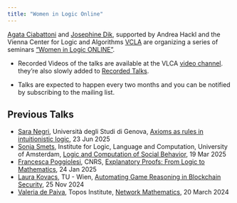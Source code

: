 ```yaml
---
title: "Women in Logic Online"
---
```


<p> [Agata Ciabattoni](https://www.logic.at/staff/agata/) and [Josephine Dik](https://josephinedik.github.io/), 
supported by Andrea Hackl and the Vienna Center for Logic and Algorithms [VCLA](https://www.vcla.at/) are organizing a series of seminars
["Women in Logic ONLINE"](https://www.vcla.at/women-in-logic/).

* Recorded Videos of the talks are available at the VLCA [video channel](https://www.youtube.com/playlist?list=PLdqgJshpd1aWOGdqfrloD69Ev1MSPd0Wg).
they're also slowly added to [Recorded Talks]().

* Talks are expected to happen every two months and you can be notified by subscribing to the mailing list.

<h2> Previous Talks </h2>

<ul> 
<li> [Sara Negri](https://sites.google.com/view/saranegri/home), Università degli Studi di Genova, [Axioms as rules in intuitionistic logic](https://www.youtube.com/watch?v=9AWmizNWqTA), 23 Jun 2025 </li>


<li> [Sonja Smets](https://sites.google.com/site/thesonjasmetssite/), Institute for Logic, Language and Computation, University of Amsterdam, [Logic and Computation of Social Behavior](https://www.youtube.com/watch?v=cMee0vGpMlE), 19 Mar 2025 </li>

<li> [Francesca Poggiolesi](https://sites.google.com/site/poggiolesi/home), CNRS, [Explanatory Proofs: From Logic to Mathematics](https://www.vcla.at/2025/01/women-in-logic-online-talk-with-francesca-poggiolesi/), 24 Jan 2025 </li>

<li> [Laura Kovacs](http://lkovacs.com/), TU - Wien, [Automating Game Reasoning in Blockchain Security](https://www.vcla.at/2024/10/women-in-logic-online-talk-announcement/), 25 Nov 2024 </li>

<li> [Valeria de Paiva](http://vcvpaiva.github.io/), Topos Institute, [Network Mathematics](https://www.vcla.at/2024/02/women-in-logic-online/), 20 March 2024 </li>
</ul>
</p>


